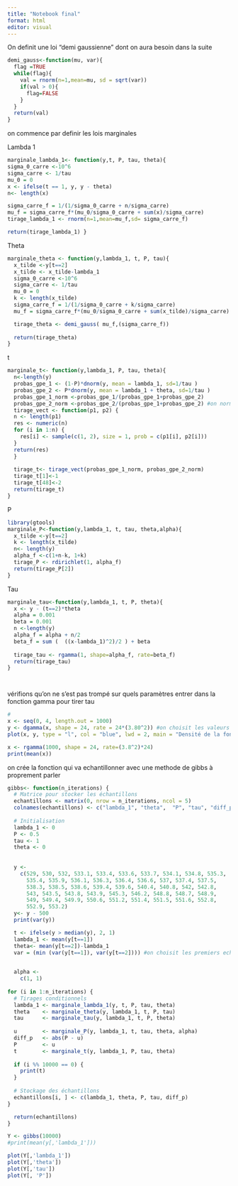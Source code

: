 ---
title: "Notebook final"
format: html
editor: visual
---

On definit une loi "demi gaussienne" dont on aura besoin dans la suite

```{r}
demi_gauss<-function(mu, var){
  flag =TRUE
  while(flag){  
    val = rnorm(n=1,mean=mu, sd = sqrt(var))
    if(val > 0){
      flag=FALSE
    }
  }
  return(val)
}
```



on commence par definir les lois marginales

Lambda 1

```{r}
marginale_lambda_1<- function(y,t, P, tau, theta){
sigma_0_carre <-10^6 
sigma_carre <- 1/tau
mu_0 = 0
x <- ifelse(t == 1, y, y - theta)
n<- length(x)

sigma_carre_f = 1/(1/sigma_0_carre + n/sigma_carre)
mu_f = sigma_carre_f*(mu_0/sigma_0_carre + sum(x)/sigma_carre)
tirage_lambda_1 <- rnorm(n=1,mean=mu_f,sd= sigma_carre_f)

return(tirage_lambda_1) }
```

Theta

```{r}
marginale_theta <- function(y,lambda_1, t, P, tau){
  x_tilde <-y[t==2]
  x_tilde <- x_tilde-lambda_1
  sigma_0_carre <-10^6 
  sigma_carre <- 1/tau
  mu_0 = 0
  k <- length(x_tilde)
  sigma_carre_f = 1/(1/sigma_0_carre + k/sigma_carre)
  mu_f = sigma_carre_f*(mu_0/sigma_0_carre + sum(x_tilde)/sigma_carre)

  tirage_theta <- demi_gauss( mu_f,(sigma_carre_f))
  
  return(tirage_theta)
}
```

t

```{r}
marginale_t<- function(y,lambda_1, P, tau, theta){
  n<-length(y)
  probas_gpe_1 <- (1-P)*dnorm(y, mean = lambda_1, sd=1/tau )
  probas_gpe_2 <- P*dnorm(y, mean = lambda_1 + theta, sd=1/tau )
  probas_gpe_1_norm <-probas_gpe_1/(probas_gpe_1+probas_gpe_2)
  probas_gpe_2_norm <-probas_gpe_2/(probas_gpe_1+probas_gpe_2) #on normalise 
  tirage_vect <- function(p1, p2) {
  n <- length(p1)
  res <- numeric(n)
  for (i in 1:n) {
    res[i] <- sample(c(1, 2), size = 1, prob = c(p1[i], p2[i]))
  }
  return(res)
  } 
  
  tirage_t<- tirage_vect(probas_gpe_1_norm, probas_gpe_2_norm)
  tirage_t[1]<-1
  tirage_t[48]<-2
  return(tirage_t)
}
```

P

```{r}
library(gtools)
marginale_P<-function(y,lambda_1, t, tau, theta,alpha){
  x_tilde <-y[t==2]
  k <- length(x_tilde)
  n<- length(y)
  alpha_f <-c(1+n-k, 1+k)
  tirage_P <- rdirichlet(1, alpha_f)
  return(tirage_P[2])
}
```

Tau

```{r}
marginale_tau<-function(y,lambda_1, t, P, theta){
  x <- y - (t==2)*theta 
  alpha = 0.001
  beta = 0.001
  n <-length(y)
  alpha_f = alpha + n/2
  beta_f = sum (  ((x-lambda_1)^2)/2 ) + beta
  
  tirage_tau <- rgamma(1, shape=alpha_f, rate=beta_f)
  return(tirage_tau)
}




```


vérifions qu'on ne s'est pas trompé sur quels paramètres entrer dans la fonction gamma pour tirer tau
```{r}
#
x <- seq(0, 4, length.out = 1000)
y <- dgamma(x, shape = 24, rate = 24*(3.80^2)) #on choisit les valeurs théoriques 
plot(x, y, type = "l", col = "blue", lwd = 2, main = "Densité de la fonction Gamma", xlab = "x", ylab = "Densité")

```
```{r}
x <- rgamma(1000, shape = 24, rate=(3.8^2)*24)
print(mean(x))
```




on crée la fonction qui va echantillonner avec une methode de gibbs à proprement parler

```{r}
gibbs<- function(n_iterations) {
  # Matrice pour stocker les échantillons
  echantillons <- matrix(0, nrow = n_iterations, ncol = 5)
  colnames(echantillons) <- c("lambda_1", "theta",  "P", "tau", "diff_p")
  
  # Initialisation
  lambda_1 <- 0
  P <- 0.5
  tau <- 1
  theta <- 0
  
  
  y <-
    c(529, 530, 532, 533.1, 533.4, 533.6, 533.7, 534.1, 534.8, 535.3, 
      535.4, 535.9, 536.1, 536.3, 536.4, 536.6, 537, 537.4, 537.5, 
      538.3, 538.5, 538.6, 539.4, 539.6, 540.4, 540.8, 542, 542.8, 
      543, 543.5, 543.8, 543.9, 545.3, 546.2, 548.8, 548.7, 548.9, 
      549, 549.4, 549.9, 550.6, 551.2, 551.4, 551.5, 551.6, 552.8, 
      552.9, 553.2)
  y<- y - 500
  print(var(y))

  t <- ifelse(y > median(y), 2, 1)
  lambda_1 <- mean(y[t==1])
  theta<- mean(y[t==2])-lambda_1
  var = (min (var(y[t==1]), var(y[t==2]))) #on choisit les premiers echantillons de cette manière pour eviter les valeurs abérrantes qui nous bloqueraient dès le début

  
  alpha <-
    c(1, 1)
  
for (i in 1:n_iterations) {
  # Tirages conditionnels
  lambda_1 <- marginale_lambda_1(y, t, P, tau, theta)
  theta    <- marginale_theta(y, lambda_1, t, P, tau)
  tau      <- marginale_tau(y, lambda_1, t, P, theta)
  
  u        <- marginale_P(y, lambda_1, t, tau, theta, alpha)
  diff_p   <- abs(P - u)
  P        <- u
  t        <- marginale_t(y, lambda_1, P, tau, theta)
  
  if (i %% 10000 == 0) {
    print(t)
  }
  
  # Stockage des échantillons
  echantillons[i, ] <- c(lambda_1, theta, P, tau, diff_p)
}

  return(echantillons)
}

```

```{r}
Y <- gibbs(10000)
#print(mean(y[,'lambda_1']))

```

```{r}
plot(Y[,'lambda_1'])
plot(Y[,'theta'])
plot(Y[,'tau'])
plot(Y[, 'P'])
```

